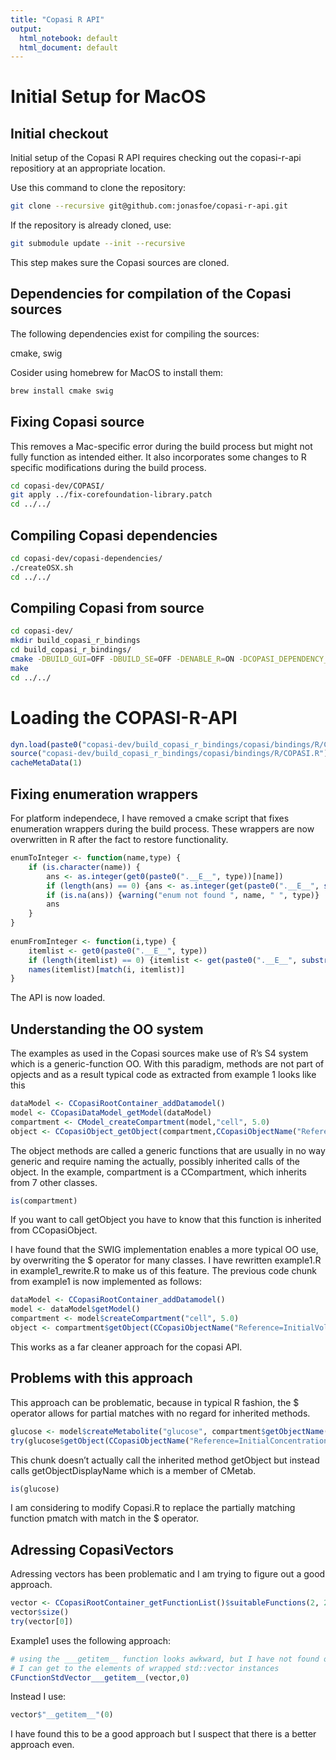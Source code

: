 ```yaml
---
title: "Copasi R API"
output:
  html_notebook: default
  html_document: default
---
```


# Initial Setup for MacOS

## Initial checkout

Initial setup of the Copasi R API requires checking out the copasi-r-api repositiory at an appropriate location.

Use this command to clone the repository:

```bash
git clone --recursive git@github.com:jonasfoe/copasi-r-api.git
```

If the repository is already cloned, use:

```bash
git submodule update --init --recursive
```

This step makes sure the Copasi sources are cloned.

## Dependencies for compilation of the Copasi sources

The following dependencies exist for compiling the sources:

cmake, swig

Cosider using homebrew for MacOS to install them:

```bash
brew install cmake swig
```

## Fixing Copasi source

This removes a Mac-specific error during the build process but might not fully function as intended either.
It also incorporates some changes to R specific modifications during the build process.

```bash
cd copasi-dev/COPASI/
git apply ../fix-corefoundation-library.patch
cd ../../
```

## Compiling Copasi dependencies

```bash
cd copasi-dev/copasi-dependencies/
./createOSX.sh
cd ../../
```

## Compiling Copasi from source

```bash
cd copasi-dev/
mkdir build_copasi_r_bindings
cd build_copasi_r_bindings/
cmake -DBUILD_GUI=OFF -DBUILD_SE=OFF -DENABLE_R=ON -DCOPASI_DEPENDENCY_DIR=../copasi-dependencies/bin ../COPASI
make
cd ../../
```

# Loading the COPASI-R-API

```r
dyn.load(paste0("copasi-dev/build_copasi_r_bindings/copasi/bindings/R/COPASI", .Platform$dynlib.ext))
source("copasi-dev/build_copasi_r_bindings/copasi/bindings/R/COPASI.R")
cacheMetaData(1)
```

## Fixing enumeration wrappers

For platform independece, I have removed a cmake script that fixes enumeration wrappers during the build process.
These wrappers are now overwritten in R after the fact to restore functionality.

```r
enumToInteger <- function(name,type) {
    if (is.character(name)) {
        ans <- as.integer(get0(paste0(".__E__", type))[name])
        if (length(ans) == 0) {ans <- as.integer(get(paste0(".__E__", substr(type, 3, nchar(type))))[name])}
        if (is.na(ans)) {warning("enum not found ", name, " ", type)}
        ans
    }
}
  
enumFromInteger <- function(i,type) {
    itemlist <- get0(paste0(".__E__", type))
    if (length(itemlist) == 0) {itemlist <- get(paste0(".__E__", substr(type, 3, nchar(type))))}
    names(itemlist)[match(i, itemlist)]
}
```

The API is now loaded.

## Understanding the OO system

The examples as used in the Copasi sources make use of R's S4 system which is a generic-function OO.
With this paradigm, methods are not part of opjects and as a result typical code as extracted from example 1 looks like this

```r
dataModel <- CCopasiRootContainer_addDatamodel()
model <- CCopasiDataModel_getModel(dataModel)
compartment <- CModel_createCompartment(model,"cell", 5.0)
object <- CCopasiObject_getObject(compartment,CCopasiObjectName("Reference=InitialVolume"))
```

The object methods are called a generic functions that are usually in no way generic and require naming the actually, possibly inherited calls of the object.
In the example, compartment is a CCompartment, which inherits from 7 other classes.

```r
is(compartment)
```

If you want to call getObject you have to know that this function is inherited from CCopasiObject.

I have found that the SWIG implementation enables a more typical OO use, by overwriting the $ operator for many classes.
I have rewritten example1.R in example1_rewrite.R to make us of this feature.
The previous code chunk from example1 is now implemented as follows:

```r
dataModel <- CCopasiRootContainer_addDatamodel()
model <- dataModel$getModel()
compartment <- model$createCompartment("cell", 5.0)
object <- compartment$getObject(CCopasiObjectName("Reference=InitialVolume"))
```

This works as a far cleaner approach for the copasi API.

## Problems with this approach

This approach can be problematic, because in typical R fashion, the $ operator allows for partial matches with no regard for inherited methods.

```r
glucose <- model$createMetabolite("glucose", compartment$getObjectName(), 10.0, "FIXED")
try(glucose$getObject(CCopasiObjectName("Reference=InitialConcentration")))
```

This chunk doesn't actually call the inherited method getObject but instead calls getObjectDisplayName which is a member of CMetab.

```r
is(glucose)
```

I am considering to modify Copasi.R to replace the partially matching function pmatch with match in the $ operator.

## Adressing CopasiVectors

Adressing vectors has been problematic and I am trying to figure out a good approach.

```r
vector <- CCopasiRootContainer_getFunctionList()$suitableFunctions(2, 2, "TriFalse")
vector$size()
try(vector[0])
```

Example1 uses the following approach:

```r
# using the ___getitem__ function looks awkward, but I have not found out how else
# I can get to the elements of wrapped std::vector instances
CFunctionStdVector___getitem__(vector,0)
```

Instead I use:

```r
vector$"__getitem__"(0)
```

I have found this to be a good approach but I suspect that there is a better approach even.
